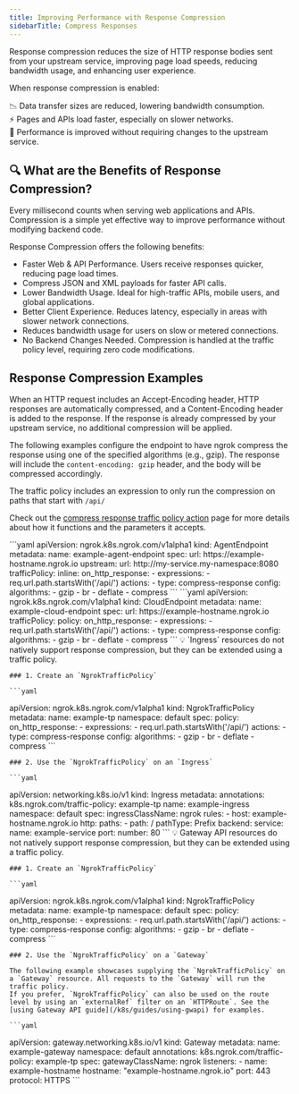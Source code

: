 ```yaml
---
title: Improving Performance with Response Compression
sidebarTitle: Compress Responses
---
```




Response compression reduces the size of HTTP response bodies sent from your upstream service, improving page load speeds, reducing bandwidth usage, and enhancing user experience.

When response compression is enabled:

📉 Data transfer sizes are reduced, lowering bandwidth consumption. <br />
⚡ Pages and APIs load faster, especially on slower networks. <br />
🚀 Performance is improved without requiring changes to the upstream service. <br />


## 🔍 What are the Benefits of Response Compression?

Every millisecond counts when serving web applications and APIs.
Compression is a simple yet effective way to improve performance without modifying backend code.

Response Compression offers the following benefits:

- Faster Web & API Performance. Users receive responses quicker, reducing page load times.
- Compress JSON and XML payloads for faster API calls.
- Lower Bandwidth Usage. Ideal for high-traffic APIs, mobile users, and global applications.
- Better Client Experience. Reduces latency, especially in areas with slower network connections.
- Reduces bandwidth usage for users on slow or metered connections.
- No Backend Changes Needed. Compression is handled at the traffic policy level, requiring zero code modifications.

## Response Compression Examples

When an HTTP request includes an Accept-Encoding header, HTTP responses are automatically compressed, and a Content-Encoding header is added to the response.
If the response is already compressed by your upstream service, no additional compression will be applied.

The following examples configure the endpoint to have ngrok compress the response using one of the specified algorithms (e.g., gzip). 
The response will include the `content-encoding: gzip` header, and the body will be compressed accordingly.

The traffic policy includes an expression to only run the compression on paths that start with `/api/`

Check out the [compress response traffic policy action](/traffic-policy/actions/compress-response/) page for more details about how it functions and the parameters it accepts.

<Tabs groupId="kind" queryString="kind">
	<TabItem value="agent-endpoint" label="AgentEndpoint" default>
	```yaml
  apiVersion: ngrok.k8s.ngrok.com/v1alpha1
  kind: AgentEndpoint
  metadata:
    name: example-agent-endpoint
  spec:
    url: https://example-hostname.ngrok.io
    upstream:
      url: http://my-service.my-namespace:8080
    trafficPolicy:
      inline:
        on_http_response:
          - expressions:
              - req.url.path.startsWith('/api/')
            actions:
              - type: compress-response
                config:
                  algorithms:
                    - gzip
                    - br
                    - deflate
                    - compress
	```
	</TabItem>
	<TabItem value="cloud-endpoint" label="CloudEndpoint">
	```yaml
  apiVersion: ngrok.k8s.ngrok.com/v1alpha1
  kind: CloudEndpoint
  metadata:
    name: example-cloud-endpoint
  spec:
    url: https://example-hostname.ngrok.io
    trafficPolicy:
      policy:
        on_http_response:
          - expressions:
              - req.url.path.startsWith('/api/')
            actions:
              - type: compress-response
                config:
                  algorithms:
                    - gzip
                    - br
                    - deflate
                    - compress
	```
	</TabItem>
	<TabItem value="ingress" label="Ingress">
	💡 `Ingress` resources do not natively support response compression, but they can be extended using a traffic policy.

	### 1. Create an `NgrokTrafficPolicy`

	```yaml
  apiVersion: ngrok.k8s.ngrok.com/v1alpha1
  kind: NgrokTrafficPolicy
  metadata:
    name: example-tp
    namespace: default
  spec:
    policy:
      on_http_response:
        - expressions:
            - req.url.path.startsWith('/api/')
          actions:
            - type: compress-response
              config:
                algorithms:
                  - gzip
                  - br
                  - deflate
                  - compress
	```

	### 2. Use the `NgrokTrafficPolicy` on an `Ingress`

	```yaml
  apiVersion: networking.k8s.io/v1
  kind: Ingress
  metadata:
    annotations:
      k8s.ngrok.com/traffic-policy: example-tp
    name: example-ingress
    namespace: default
  spec:
    ingressClassName: ngrok
    rules:
      - host: example-hostname.ngrok.io
        http:
          paths:
            - path: /
              pathType: Prefix
              backend:
                service:
                  name: example-service
                  port:
                    number: 80
	```
	</TabItem>
	<TabItem value="gateway-api" label="Gateway API">
	💡 Gateway API resources do not natively support response compression, but they can be extended using a traffic policy.

	### 1. Create an `NgrokTrafficPolicy`

	```yaml
  apiVersion: ngrok.k8s.ngrok.com/v1alpha1
  kind: NgrokTrafficPolicy
  metadata:
    name: example-tp
    namespace: default
  spec:
    policy:
      on_http_response:
        - expressions:
            - req.url.path.startsWith('/api/')
          actions:
            - type: compress-response
              config:
                algorithms:
                  - gzip
                  - br
                  - deflate
                  - compress
	```

	### 2. Use the `NgrokTrafficPolicy` on a `Gateway`

	The following example showcases supplying the `NgrokTrafficPolicy` on a `Gateway` resource. All requests to the `Gateway` will run the traffic policy.
	If you prefer, `NgrokTrafficPolicy` can also be used on the route level by using an `externalRef` filter on an `HTTPRoute`. See the [using Gateway API guide](/k8s/guides/using-gwapi) for examples.

	```yaml
  apiVersion: gateway.networking.k8s.io/v1
  kind: Gateway
  metadata:
    name: example-gateway
    namespace: default
    annotations:
      k8s.ngrok.com/traffic-policy: example-tp
  spec:
    gatewayClassName: ngrok
    listeners:
      - name: example-hostname
        hostname: "example-hostname.ngrok.io"
        port: 443
        protocol: HTTPS
	```
	</TabItem>
</Tabs>
